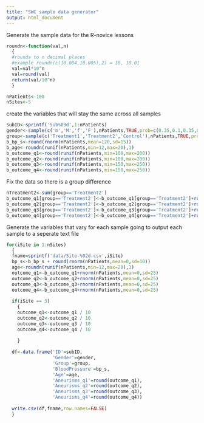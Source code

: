 ```yaml
---
title: "SWC sample data generator"
output: html_document
---
```


Generate the sample data for the R-novice lessons

```r
roundn<-function(val,n)
  {
  #rounds to n decimal places
  #example roundn(c(10.004,10.005),2) = 10, 10.01
  val=val*10^n
  val=round(val)
  return(val/10^n)
  }
```

```r
nPatients<-100
nSites<-5
```

create the variables that will stay the same across all samples
```r
subID<-sprintf('Sub%03d',1:nPatients)
gender<-sample(c('m','M','f','F'),nPatients,TRUE,prob=c(0.35,0.1,0.35,0.1))
group<-sample(c('Treatment1','Treatment2','Control'),nPatients,TRUE,prob=c(1/3,1/3,1/3))
b_bp_s<-round(rnorm(nPatients,mean=120,sd=15))
b_age<-roundn(runif(nPatients,min=12,max=20),1)
b_outcome_q1<-round(runif(nPatients,min=100,max=200))
b_outcome_q2<-round(runif(nPatients,min=100,max=200))
b_outcome_q3<-round(runif(nPatients,min=150,max=250))
b_outcome_q4<-round(runif(nPatients,min=150,max=250))
```

Fix the data so there is a group difference
```r
nTreatment2<-sum(group=='Treatment2')
b_outcome_q1[group=='Treatment2']<-b_outcome_q1[group=='Treatment2']+round(rnorm(nTreatment2,50,20))
b_outcome_q2[group=='Treatment2']<-b_outcome_q2[group=='Treatment2']+round(rnorm(nTreatment2,50,20))
b_outcome_q3[group=='Treatment2']<-b_outcome_q3[group=='Treatment2']+round(rnorm(nTreatment2,50,20))
b_outcome_q4[group=='Treatment2']<-b_outcome_q4[group=='Treatment2']+round(rnorm(nTreatment2,50,20))
```
Generate the variables that vary for each sample
going to output each sample to a seperate text file
```r
for(iSite in 1:nSites)
  {
  fname=sprintf('data/Site-%02d.csv',iSite)
  bp_s<-b_bp_s + round(rnorm(nPatients,mean=0,sd=10))
  age<-roundn(runif(nPatients,min=12,max=20),1)
  outcome_q1<-b_outcome_q1+rnorm(nPatients,mean=0,sd=25)
  outcome_q2<-b_outcome_q2+rnorm(nPatients,mean=0,sd=25)
  outcome_q3<-b_outcome_q3+rnorm(nPatients,mean=0,sd=25)
  outcome_q4<-b_outcome_q4+rnorm(nPatients,mean=0,sd=25)
  
  if(iSite == 3)
    {
    outcome_q1<-outcome_q1 / 10
    outcome_q2<-outcome_q2 / 10
    outcome_q3<-outcome_q3 / 10
    outcome_q4<-outcome_q4 / 10
    
    }
  
  df<-data.frame('ID'=subID,
                 'Gender'=gender,
                 'Group'=group,
                 'BloodPressure'=bp_s,
                 'Age'=age,
                 'Aneurisms_q1'=round(outcome_q1),
                 'Aneurisms_q2'=round(outcome_q2),
                 'Aneurisms_q3'=round(outcome_q3),
                 'Aneurisms_q4'=round(outcome_q4))
  
  write.csv(df,fname,row.names=FALSE)
  }
```
